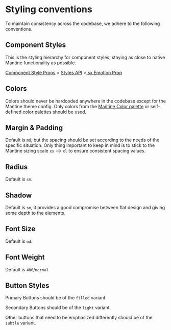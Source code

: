 # Styling conventions

To maintain consistency across the codebase, we adhere to the following conventions.

## Component Styles

This is the styling hierarchy for component styles, staying as close to native Mantine functionality as possible.

[Component Style Props](https://mantine.dev/styles/style-props/) >
[Styles API](https://mantine.dev/styles/styles-api/) >[ sx Emotion Prop](https://mantine.dev/styles/sx/)

## Colors

Colors should never be hardcoded anywhere in the codebase except for the Mantine theme config. Only colors from the
[Mantine Color palette](https://yeun.github.io/open-color/) or self-defined color palettes should be used.

## Margin & Padding

Default is `md`, but the spacing should be set according to the needs of the specific situation. Only thing important to
keep in mind is to stick to the Mantine sizing scale `xs` --> `xl` to ensure consistent spacing values.

## Radius

Default is `sm`.

## Shadow

Default is `sm`, it provides a good compromise between flat design and giving some depth to the elements.

## Font Size

Default is `md`.

## Font Weight

Default is `400`/`normal`

## Button Styles

Primary Buttons should be of the `filled` variant.

Secondary Buttons should be of the `light` variant.

Other buttons that need to be emphasized differently should be of the `subtle` variant.
